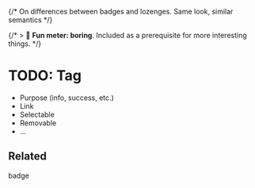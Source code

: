 
<Meta title="Primitives/Tag 📅" />

{/* On differences between badges and lozenges. Same look, similar semantics */}

{/* > 🥱 **Fun meter: boring**. Included as a prerequisite for more interesting things. */}

# TODO: Tag

- Purpose (info, success, etc.)
- Link
- Selectable
- Removable
- ...

## Related

badge